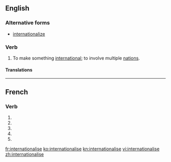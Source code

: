 {{also|internationalisé}}
==English==

===Alternative forms===
* [[internationalize]]

===Verb===
{{en-verb|internationalis|ing}}

# To make something [[international]]; to involve multiple [[nation]]s.

====Translations====
{{trans-see|to make international|internationalize}}

----

==French==

===Verb===
{{fr-verb-form}}

# {{conjugation of|internationaliser||1|s|pres|ind|lang=fr}}
# {{conjugation of|internationaliser||3|s|pres|ind|lang=fr}}
# {{conjugation of|internationaliser||1|s|pres|sub|lang=fr}}
# {{conjugation of|internationaliser||1|s|pres|sub|lang=fr}}
# {{conjugation of|internationaliser||2|s|imp|lang=fr}}

[[fr:internationalise]]
[[ko:internationalise]]
[[kn:internationalise]]
[[vi:internationalise]]
[[zh:internationalise]]